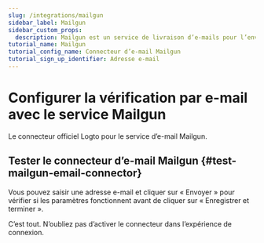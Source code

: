 ```yaml
---
slug: /integrations/mailgun
sidebar_label: Mailgun
sidebar_custom_props:
  description: Mailgun est un service de livraison d’e-mails pour l’envoi, la réception et le suivi des e-mails.
tutorial_name: Mailgun
tutorial_config_name: Connecteur d’e-mail Mailgun
tutorial_sign_up_identifier: Adresse e-mail
---
```




# Configurer la vérification par e-mail avec le service Mailgun

Le connecteur officiel Logto pour le service d’e-mail Mailgun.

<GuideTip />

<Integration />

## Tester le connecteur d’e-mail Mailgun \{#test-mailgun-email-connector}

Vous pouvez saisir une adresse e-mail et cliquer sur « Envoyer » pour vérifier si les paramètres fonctionnent avant de cliquer sur « Enregistrer et terminer ».

C’est tout. N’oubliez pas d’<MainSiteUrl href="/connectors/email-connectors/#enable-email-sign-up-or-sign-in">activer le connecteur dans l’expérience de connexion</MainSiteUrl>.
